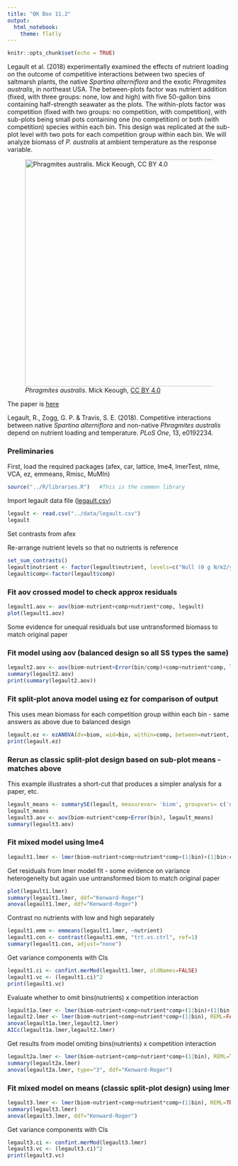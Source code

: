 ```yaml
---
title: "QK Box 11.2"
output:
  html_notebook:
    theme: flatly
---
```


```r
knitr::opts_chunk$set(echo = TRUE)
```

Legault et al. (2018) experimentally examined the effects of nutrient loading on the outcome of competitive interactions between two species of saltmarsh plants, the native *Spartina alterniflora* and the exotic *Phragmites australis*, in northeast USA. The between-plots factor was nutrient addition (fixed, with three groups: none, low and high) with five 50-gallon bins containing half-strength seawater as the plots. The within-plots factor was competition (fixed with two groups: no competition, with competition), with sub-plots being small pots containing one (no competition) or both (with competition) species within each bin. This design was replicated at the sub-plot level with two pots for each competition group within each bin. We will analyze biomass of *P. australis* at ambient temperature as the response variable.

![*Phragmites australis*. Mick Keough, [CC BY 4.0](https://creativecommons.org/licenses/by-sa/4.0)](../media/phragmites2.jpg){width="512"}

The paper is [here](https://doi.org/10.1371/journal.pone.0100718)

Legault, R., Zogg, G. P. & Travis, S. E. (2018). Competitive interactions between native *Spartina alterniflora* and non-native *Phragmites australis* depend on nutrient loading and temperature. *PLoS One*, 13, e0192234.

### Preliminaries

First, load the required packages (afex, car, lattice, lme4, lmerTest, nlme, VCA, ez, emmeans, Rmisc, MuMIn)

```r
source("../R/libraries.R")   #This is the common library
```

Import legault data file ([legault.csv](data/legault.csv))

```r
legault <- read.csv("../data/legault.csv")
legault
```

Set contrasts from afex

Re-arrange nutrient levels so that no nutrients is reference

```r
set_sum_contrasts()
legault$nutrient <- factor(legault$nutrient, levels=c("Null (0 g N/m2/year)","Low (30 g N/m2/year)","High (120 g N/m2/year)"))
legault$comp<-factor(legault$comp)
```

### Fit aov crossed model to check approx residuals

```r
legault1.aov <- aov(biom~nutrient+comp+nutrient*comp, legault)
plot(legault1.aov)
```

Some evidence for unequal residuals but use untransformed biomass to match original paper

### Fit model using aov (balanced design so all SS types the same)

```r
legault2.aov <- aov(biom~nutrient+Error(bin/comp)+comp+nutrient*comp, legault)
summary(legault2.aov)
print(summary(legault2.aov))
```

### Fit split-plot anova model using ez for comparison of output

This uses mean biomass for each competition group within each bin - same answers as above due to balanced design

```r
legault.ez <- ezANOVA(dv=biom, wid=bin, within=comp, between=nutrient, type=1, legault)
print(legault.ez)
```

### Rerun as classic split-plot design based on sub-plot means - matches above

This example illustrates a short-cut that produces a simpler analysis for a paper, etc.

```r
legault_means <- summarySE(legault, measurevar= 'biom', groupvars= c('nutrient','bin','comp'))
legault_means
legault3.aov <- aov(biom~nutrient*comp+Error(bin), legault_means)
summary(legault3.aov)
```

### Fit mixed model using lme4

```r
legault1.lmer <- lmer(biom~nutrient+comp+nutrient*comp+(1|bin)+(1|bin:comp), REML=TRUE, legault)
```

Get residuals from lmer model fit - some evidence on variance heterogeneity but again use untransformed biom to match original paper

```r
plot(legault1.lmer)
summary(legault1.lmer, ddf="Kenward-Roger")
anova(legault1.lmer, ddf="Kenward-Roger")
```

Contrast no nutrients with low and high separately

```r
legault1.emm <- emmeans(legault1.lmer, ~nutrient)
legault1.con <- contrast(legault1.emm, "trt.vs.ctrl", ref=1)
summary(legault1.con, adjust="none")
```

Get variance components with CIs

```r
legault1.ci <- confint.merMod(legault1.lmer, oldNames=FALSE)
legault1.vc <- (legault1.ci)^2
print(legault1.vc)
```

Evaluate whether to omit bins(nutrients) x competition interaction

```r
legault1a.lmer <- lmer(biom~nutrient+comp+nutrient*comp+(1|bin)+(1|bin:comp), REML=FALSE, legault)
legault2.lmer <- lmer(biom~nutrient+comp+nutrient*comp+(1|bin), REML=FALSE, legault)
anova(legault1a.lmer,legault2.lmer)
AICc(legault1a.lmer,legault2.lmer)
```

Get results from model omiting bins(nutrients) x competition interaction

```r
legault2a.lmer <- lmer(biom~nutrient+comp+nutrient*comp+(1|bin), REML=TRUE, legault)
summary(legault2a.lmer)
anova(legault2a.lmer, type="3", ddf="Kenward-Roger")
```

### Fit mixed model on means (classic split-plot design) using lmer

```r
legault3.lmer <- lmer(biom~nutrient+comp+nutrient*comp+(1|bin), REML=TRUE, legault_means)
summary(legault3.lmer)
anova(legault3.lmer, ddf="Kenward-Roger")
```

Get variance components with CIs

```r
legault3.ci <- confint.merMod(legault3.lmer)
legault3.vc <- (legault3.ci)^2
print(legault3.vc)
```
